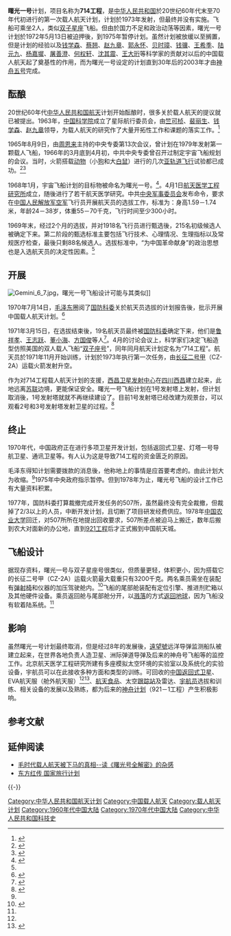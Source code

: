 {{expand|time=2010-10-02T11:42:19+00:00}}
{{expert|time=2010-10-02T11:42:19+00:00}}{{Infobox spacecraft class
| name = 曙光号飞船
| spacecraft_bus = 
| image = Shuguang Spacecraft.jpg
| image_size = 200px
| image_alt = 
| image_caption = 搭载曙光号飞船的长征二号甲运载火箭及飞船本体示意图
| manufacturer = 
| designer = 
| country = {{flag|PRC}}
| operator = 
| applications = 
| status = 计划取消
| spacecraft_type = [[载人飞船|载人飞船]]
| constellation = 
| design_life = 
| launch_mass = 
| dry_mass = 
| payload_capacity = 
| crew_capacity = 最高2人
| power = 
| batteries = 
| equipment = 
| orbits = [[近地軌道|近地軌道]]
| built = 
| subsatellite_of = 
| subsatellites = 
| operational = 
| retired = 
| failed = 
| lost = 
| first = 1979年（原计划）
| last = 
| lastretired = <!--Related spacecraft-->
| derivedfrom = 
| derivatives = 
| orders = 
| launched = 
| flown_with = 
| insignia = 
| insignia_size = 
| insignia_alt = 
| insignia_caption = <!--image at bottom of infobox-->
| bottom_image = 
| bottom_image_size = 
| bottom_image_alt = 
| bottom_image_caption = 
| previous = 
| next = [[神舟载人飞船|神舟载人飞船]]
| dimensions = 
| volume = 
}}'''曙光一号'''计划，项目名称为'''714工程'''，是[[中华人民共和国|中华人民共和国]]於20世纪60年代末至70年代初进行的第一次载人航天计划，计划於1973年发射，但最终并没有实施。飞船可乘坐2人，类似[[双子星座计划|双子星座]]飞船。但由於国力不足和政治动荡等因素，曙光一号计划於1972年5月13日被迫押後，到1975年暂停计划。虽然计划被放缓以至搁置，但是计划的经验以及[[钱学森|钱学森]]、[[蔡翘|蔡翘]]、[[赵九章|赵九章]]、[[郭永怀|郭永怀]]、[[贝时璋|贝时璋]]、[[钱骥|钱骥]]、[[王希季|王希季]]、[[陆元九|陆元九]]、[[杨嘉墀|杨嘉墀]]、[[屠善澄|屠善澄]]、[[何权轩|何权轩]]、[[沈其震|沈其震]]、[[王大珩|王大珩]]等科学家的贡献对以后的中国载人航天起了奠基性的作用，而为曙光一号设定的计划直到30年后的2003年才由[[神舟五号|神舟五号]]完成。

== 酝酿 ==
20世纪60年代[[中华人民共和国航天|中华人民共和国航天]]计划开始酝酿时，很多关於载人航天的提议就已被提出。1963年，[[中国科学院|中国科学院]]成立了星际航行委员会，由[[竺可桢|竺可桢]]、[[裴丽生|裴丽生]]、[[钱学森|钱学森]]、[[赵九章|赵九章]]领导，为载人航天的研究作了大量开拓性工作和课题的落实工作。<ref name="CNSAs">{{cite web|url=http://www.cnsa.gov.cn/n615708/n942529/n942831/70421.html|title=为中华航天史册再添辉煌|publisher=[[国家航天局|国家航天局]]|author=杨照德|date=2005年10月14日|accessdate=2010-02-09|language=zh-cn|deadurl=yes|archiveurl=https://web.archive.org/web/20110402213154/http://www.cnsa.gov.cn/n615708/n942529/n942831/70421.html|archivedate=2011年4月2日|df=}}</ref>

1965年8月9日，由[[周恩来|周恩来]]主持的中央专委第13次会议，曾计划在1979年发射第一颗载人飞船，1966年的3月底到4月初，中共中央专委曾召开过制定宇宙飞船规划的会议。当时，火箭搭载[[动物航天|动物]]（小[[狗|狗]]和大[[白鼠|白鼠]]）进行的几次[[亚轨道太空飞行|亚轨道飞行]]试验都已成功。<ref name=Astronautix>{{cite web|url=http://www.astronautix.com/craft/shuuang1.htm|title=Shuguang 1|work=Encyclopedia Astronautica|accessdate=2009-02-10|language=en|deadurl=yes|archiveurl=https://web.archive.org/web/20070714161906/http://www.astronautix.com/craft/shuuang1.htm|archivedate=2007-07-14}}</ref><ref>{{cite web|url=http://www.gmw.cn/01wzb/2007-11/11/content_695970.htm|title=“东方红一号”之后中国航天为何沉寂20年|work=文摘报|author=喻尘|date=2007-11-11|accessdate=2010-02-09|language=zh-cn}}</ref>

1968年1月，宇宙飞船计划的目标物被命名为曙光一号。<ref>{{cite web|url=http://www.cctv.com/news/china/20051005/100369.shtml|title=第一艘无人试验飞船发射成功—回首航天路|publisher=[[央视网|央视网]]|date=2005年10月5日|accessdate=2010-02-09|language=zh-cn|archive-date=2016-06-09|archive-url=https://web.archive.org/web/20160609192952/http://www.cctv.com/news/china/20051005/100369.shtml|dead-url=no}}</ref>。4月1日[[中国航天员科研训练中心|航天医学工程研究所]]成立，随後进行了若干航天医学研究。中共[[中央军事委员会|中央军事委员会]]发布命令，要求在[[中国人民解放军空军|中国人民解放军空军]]飞行员开展航天员的选拔工作，标准为：身高1.59－1.74米，年龄24－38岁，体重55－70千克，飞行时间至少300小时。

1969年末，经过2个月的选拔，并对1918名飞行员进行甄选後，215名初级候选人被确定下来。第二阶段的甄选标准主要包括飞行技术、心理情况、生理指标以及常规医疗检查，最後只剩88名候选人。选拔标准中，“为中国革命献身”的政治思想也是入选航天员的决定性因素。<ref name=Astronautix/>

== 开展 ==
[[File:Gemini_6_7.jpg|right]]，曙光一号飞船设计可能与其类似]]

1970年7月14日，[[毛泽东|毛泽东]]圈阅了[[国防科委|国防科委]]关於航天员选拔的计划报告後，批示开展中国载人航天计划。<ref>{{cite web|url=http://www.space.cetin.net.cn/index.asp?modelname=new_space%2Fhtkp_nr&FractionNo=&titleno=htkpu000&recno=757|title=毛主席与中国航天事业|publisher=中国航天科技信息|date=2008-02-19|accessdate=2009-02-09|language=zh-cn|deadurl=yes|archiveurl=https://web.archive.org/web/20170305034120/http://www.space.cetin.net.cn/index.asp?modelname=new_space%2Fhtkp_nr&FractionNo=&titleno=htkpu000&recno=757|archivedate=2017-03-05}}</ref>

1971年3月15日，在选拔结束後，19名航天员最终被[[国防科委|国防科委]]确定下来，他们是[[鲁祥孝|鲁祥孝]]、[[王志跃|王志跃]]、[[董小海|董小海]]、[[方国俊|方国俊]]等人<ref>{{cite web|title=我首批航天员名单披露 神五发射前演练紧急撤离|url=http://news.eastday.com/epublish/gb/paper148/20031014/class014800003/hwz1026063.htm|website=东方网|publisher=来源:江南时报|accessdate=2016-10-16|archive-date=2016-10-16|archive-url=https://web.archive.org/web/20161016032818/http://news.eastday.com/epublish/gb/paper148/20031014/class014800003/hwz1026063.htm|dead-url=no}}</ref>。4月的讨论会议上，科学家们决定飞船造型仿照美国的双人载人飞船“[[双子座计划|双子座号]]”，同年同月航天计划定名为“714工程”。航天员於1971年11月开始训练，计划於1973年执行第一次任务，由[[长征二号甲|长征二号甲]]（CZ-2A）运载火箭发射升空。

作为对714工程载人航天计划的支援，[[西昌卫星发射中心|西昌卫星发射中心]]在[[四川|四川]][[西昌|西昌]]建立起来，此地远离[[苏联|苏联]]边境，更能保证安全。曙光一号飞船计划在1号发射塔上发射，但计划取消後，1号发射塔就就不再继续建设了。目前1号发射塔已经改建为观景台，可以观看2号和3号发射塔发射卫星的过程。<ref>{{cite web|url=http://www.jfdaily.com/gb/jfxww/xlbk/xwcb/node32994/node32995/userobject1ai1819186.html|title=百人大厅静得能听见掉下一根针|publisher=[[新闻晨报|新闻晨报]]|date=2007-10-22|accessdate=2010-02-09|language=zh-cn|archive-date=2011-08-09|archive-url=https://archive.today/20110809113137/http://www.jfdaily.com/gb/jfxww/xlbk/xwcb/node32994/node32995/userobject1ai1819186.html|dead-url=yes}}</ref>

== 终止 ==
1970年代，中国政府正在进行多项卫星开发计划，包括返回式卫星、灯塔一号导航卫星、通讯卫星等。有人认为这是导致714工程的资金匮乏的原因。

毛泽东得知计划需要拨款的消息後，他称地上的事情是应首要考虑的。由此计划大为收缩。<ref name=Astronautix/>1975年中央政府指示暂停。但到1978年为止，曙光号飞船的设计工作已有大量资料积累。

1977年，国防科委打算裁撤完成开发任务的507所，虽然最终没有完全裁撤，但裁掉了2/3以上的人员，中断开发计划，且切断了项目研发经费供应。1978年[[中国农业大学|中国农业大学]]回迁，对507所所在地提出回收要求，507所差点被迫马上搬迁，数年后搬到农大对面新的办公地，直到[[921工程|921工程]]后才正式搬到中国航天城。

== 飞船设计 ==
据现存资料，曙光一号与双子星座号很类似，但质量更轻，体积更小，因为搭载它的长征二号甲（CZ-2A）运载火箭最大载重只有3200千克。两名乘员需坐在装配有[[弹射椅|弹射椅]]和仪器的加压驾驶舱内。<ref>{{cite web|url=http://www.snstc.com.cn/htjh.htm|title=中国计划开展载人航天 首批航天员开始选拔(图)|publisher=陕西科技咨询|date=2005-09-16|accessdate=2010-02-09|language=zh-cn|deadurl=yes|archiveurl=https://web.archive.org/web/20100610002417/http://www.snstc.com.cn/htjh.htm|archivedate=2010-06-10}}</ref>飞船的尾部舱装配有定位引擎、推进剂贮箱以及其他硬件设备。乘员返回舱与尾部舱分开，以[[溅落|溅落]]的方式[[返回式|返回地球]]，因为飞船没有软着陆系统。<ref name=Astronautix/>

== 影响 ==
虽然曙光一号计划最终取消，但是经过8年的发展後，[[遠望號|遠望號]]远洋导弹监测船队被建立起来，在世界各地负责人造卫星、洲际弹道导弹及后来的神舟号飞船等的监控工作。北京航天医学工程研究所建有多座模拟太空环境的实验室以及系统化的实验设备，宇航员可以在此接收多种方面和类型的训练。可回收的[[中国返回式卫星|中国返回式卫星]]、EVA航天服（舱外航天服）<ref name="CNSAs"/><ref>{{cite web|url=http://www.gzkj.gov.cn/kjxx/newsDetail.jsp?infoId=53550|title=中国最早研制的航天服为桔黄色 重10千克|publisher=广州科技网|date=2005-09-27|accessdate=2010-02-09|language=zh-cn}}{{dead link|date=2018年3月 |bot=InternetArchiveBot |fix-attempted=yes }}</ref>、[[航天食品|航天食品]]、太空[[跟踪站|跟踪站]]及雷达、[[宇航员|宇航员]]选拔和训练、相关设备的发展以及熟练，都为后来的[[神舟飛船|神舟计划]]（921－1工程）产生积极影响。

== 参考文献 ==
{{Reflist}}

==延伸阅读==
*[https://web.archive.org/web/20110516011752/http://www.wyzxsx.com/Article/Class14/201105/233334.html 毛时代载人航天被下马的真相--读《曙光号全解密》的杂感]
*[https://web.archive.org/web/20160817015404/http://blog.sina.com.cn/s/blog_413fc3d60102ecp4.html 东方红传 国家旅行计划]

{{-}}
{{中华人民共和国航天}}
{{中国载人航天工程}}

[[Category:中华人民共和国航天计划|Category:中华人民共和国航天计划]]
[[Category:中国载人航天|Category:中国载人航天]]
[[Category:载人航天计划|Category:载人航天计划]]
[[Category:1960年代中国大陆|Category:1960年代中国大陆]]
[[Category:1970年代中国大陆|Category:1970年代中国大陆]]
[[Category:中华人民共和国科技史|Category:中华人民共和国科技史]]